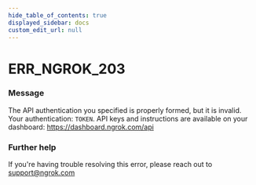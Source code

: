 ```yaml
---
hide_table_of_contents: true
displayed_sidebar: docs
custom_edit_url: null
---
```



# ERR_NGROK_203

### Message

The API authentication you specified is properly formed, but it is invalid. Your authentication: `TOKEN`. API keys and instructions are available on your dashboard: https://dashboard.ngrok.com/api

### Further help

If you're having trouble resolving this error, please reach out to [support@ngrok.com](mailto:support@ngrok.com?subject=Help%20with%20ERR_NGROK_203)

<ErrorDetails error="err_ngrok_203" />
